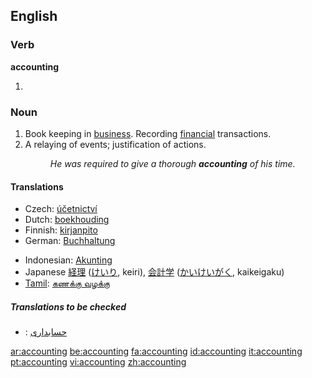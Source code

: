 ==English==

===Verb===
'''accounting'''

# {{present participle of|account}}

===Noun===
{{wikipedia}}
{{en-noun|-}}

# Book keeping in [[business]].  Recording [[financial]] transactions.
# A relaying of events; justification of actions.
#:''He was required to give a thorough '''accounting''' of his time.''

====Translations====
{{trans-top|book keeping in business}}
*Czech: [[účetnictví]] {{n}}
*Dutch: [[boekhouding]] {{f}}
*Finnish: [[kirjanpito]]
*German: [[Buchhaltung]] {{f}}
{{trans-mid}}
*Indonesian: [[Akunting]]
*Japanese [[経理]] ([[けいり]], keiri), [[会計学]] ([[かいけいがく]], kaikeigaku)
*[[Tamil]]: [[கணக்கு வழக்கு]]
{{trans-bottom}}

=====Translations to be checked=====
{{checktrans}}
*{{ttbc|Persian}}: [[حسابداری]]

[[ar:accounting]]
[[be:accounting]]
[[fa:accounting]]
[[id:accounting]]
[[it:accounting]]
[[pt:accounting]]
[[vi:accounting]]
[[zh:accounting]]